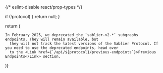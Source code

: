 {/* eslint-disable react/prop-types */}


  if (!protocol) {
    return null;
  }

return (

  <Admonition type="warning">

    In February 2025, we deprecated the `sablier-v2-*` subgraphs endpoints. They will remain available, but
      they will not track the latest versions of the Sablier Protocol. If you need to use the deprecated endpoints, head over
      to the <Link href={`/api/${protocol}/previous-endpoints`}>Previous Endpoints</Link> section.

  </Admonition>

)}
